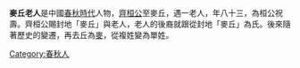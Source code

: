 {{Inappropriate tone|time=2009-06-23T02:49:38+00:00}}
{{Unreferenced|time=2012-11-12T06:37:41+00:00}}

'''麥丘老人'''是中國[[春秋時代|春秋時代]]人物，[[齊桓公|齊桓公]]至麥丘，遇一老人，年八十三，為桓公祝壽。齊桓公賜封地「麥丘」與老人，老人的後裔就跟從封地「麥丘」為氏。後來隨著歷史的變遷，再去丘為[[麥姓|麥]]，從複姓變為單姓。

[[Category:春秋人|Category:春秋人]]